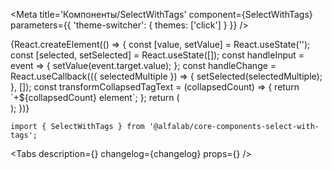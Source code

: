 



<Meta
    title='Компоненты/SelectWithTags'
    component={SelectWithTags}
    parameters={{ 'theme-switcher': { themes: ['click'] } }}
/>


<!-- Canvas -->

<Story name='SelectWithTags'>
    {React.createElement(() => {
        const [value, setValue] = React.useState('');
        const [selected, setSelected] = React.useState([]);
        const handleInput = event => {
            setValue(event.target.value);
        };
        const handleChange = React.useCallback(({ selectedMultiple }) => {
            setSelected(selectedMultiple);
        }, []);
        const transformCollapsedTagText = (collapsedCount) => {
            return `+${collapsedCount} element`;
        };
        return (
            <div style={{width: '400px'}}>
                <SelectWithTags
                    collapseTagList={boolean('collapseTagList', true)}
                    moveInputToNewLine={boolean('moveInputToNewLine', true)}
                    options={options}
                    block={boolean('block', true)}
                    size={select('size', ['s', 'm', 'l', 'xl'], 'xl')}
                    disabled={boolean('disabled', false)}
                    error={text('error', '')}
                    success={boolean('success', false)}
                    hint={text('hint', '')}
                    Arrow={boolean('Arrow', false) ? Arrow : undefined}
                    circularNavigation={boolean('circularNavigation', false)}
                    placeholder={text('placeholder', 'Элемент')}
                    label={text('label', '')}
                    autocomplete={boolean('autocomplete', true)}
                    onInput={handleInput}
                    transformCollapsedTagText={transformCollapsedTagText}
                    value={value}
                    onChange={handleChange}
                    selected={selected}
                    emptyListPlaceholder={text('emptyListPlaceholder', 'Ничего не найдено.')}
                />
            </div>
        );
    })}
</Story>


<!-- Docs -->

<ComponentHeader
    name='SelectWithTags'
    stage={2}
/>

```tsx
import { SelectWithTags } from '@alfalab/core-components-select-with-tags';
```

<Tabs
    description={<Description />}
    changelog={changelog}
    props={<Props of={SelectWithTags} />}
/>
